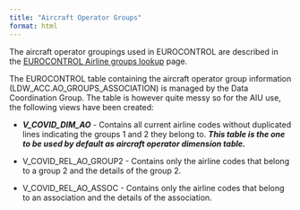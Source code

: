 ```yaml
---
title: "Aircraft Operator Groups"
format: html
---
```


The aircraft operator groupings used in EUROCONTROL are described in the [EUROCONTROL Airline groups lookup](https://www.eurocontrol.int/directory/airline-groups-lookup) page.

The EUROCONTROL table containing the aircraft operator group information (LDW_ACC.AO_GROUPS_ASSOCIATION) is managed by the Data Coordination Group. The table is however quite messy so for the AIU use, the following views have been created:

-   ***V_COVID_DIM_AO*** - Contains all current airline codes without duplicated lines indicating the groups 1 and 2 they belong to. ***This table is the one to be used by default as aircraft operator dimension table.***

-   V_COVID_REL_AO_GROUP2 - Contains only the airline codes that belong to a group 2 and the details of the group 2.

-   V_COVID_REL_AO_ASSOC - Contains only the airline codes that belong to an association and the details of the association.
